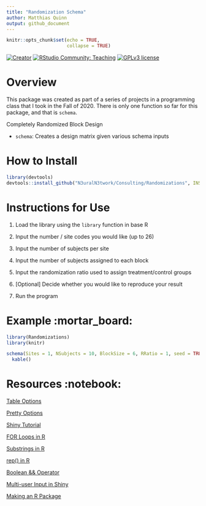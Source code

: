 ```yaml
---
title: "Randomization Schema"
author: Matthias Quinn
output: github_document
---
```


```r
knitr::opts_chunk$set(echo = TRUE,
                      collapse = TRUE)
```

[![Creator](https://img.shields.io/badge/Say%20Thanks-!-1EAEDB.svg)](https://github.com/N3uralN3twork)
[![RStudio Community: Teaching](https://img.shields.io/endpoint?url=https%3A%2F%2Frstudio.github.io%2Frstudio-shields%2Fcategory%2Fteaching.json)](https://community.rstudio.com/c/teaching)
[![GPLv3 license](https://img.shields.io/badge/License-GPLv3-blue.svg)](http://perso.crans.org/besson/LICENSE.html)

# Overview

This package was created as part of a series of projects in a programming class that I took in the Fall of 2020. There is only one function so far for this package, and that is `schema`.

Completely Randomized Block Design

* `schema`: Creates a design matrix given various schema inputs

# How to Install

```r
library(devtools)
devtools::install_github("N3uralN3twork/Consulting/Randomizations", INSTALL_opts=c("--no-multiarch"))
```

# Instructions for Use

1. Load the library using the `library` function in base R

2. Input the number / site codes you would like (up to 26)

3. Input the number of subjects per site

4. Input the number of subjects assigned to each block

5. Input the randomization ratio used to assign treatment/control groups

6. [Optional] Decide whether you would like to reproduce your result

7. Run the program

# Example :mortar_board:

```r
library(Randomizations)
library(knitr)

schema(Sites = 1, NSubjects = 10, BlockSize = 6, RRatio = 1, seed = TRUE) %>%
  kable()
```

# Resources :notebook:

[Table Options](https://stackoverflow.com/questions/44504759/shiny-r-download-the-result-of-a-table)

[Pretty Options](https://rdrr.io/cran/shinyWidgets/man/prettyCheckboxGroup.html)

[Shiny Tutorial](https://shiny.rstudio.com/tutorial/written-tutorial/lesson2/)

[FOR Loops in R](https://www.datamentor.io/r-programming/for-loop/)

[Substrings in R](https://statisticsglobe.com/r-extract-first-or-last-n-characters-from-string)

[rep() in R](https://astrostatistics.psu.edu/su07/R/html/base/html/rep.html)

[Boolean && Operator](https://stackoverflow.com/questions/6558921/boolean-operators-and?noredirect=1&lq=1)

[Multi-user Input in Shiny](https://rdrr.io/cran/shinyWidgets/man/multiInput.html)

[Making an R Package](https://tinyheero.github.io/jekyll/update/2015/07/26/making-your-first-R-package.html)





















